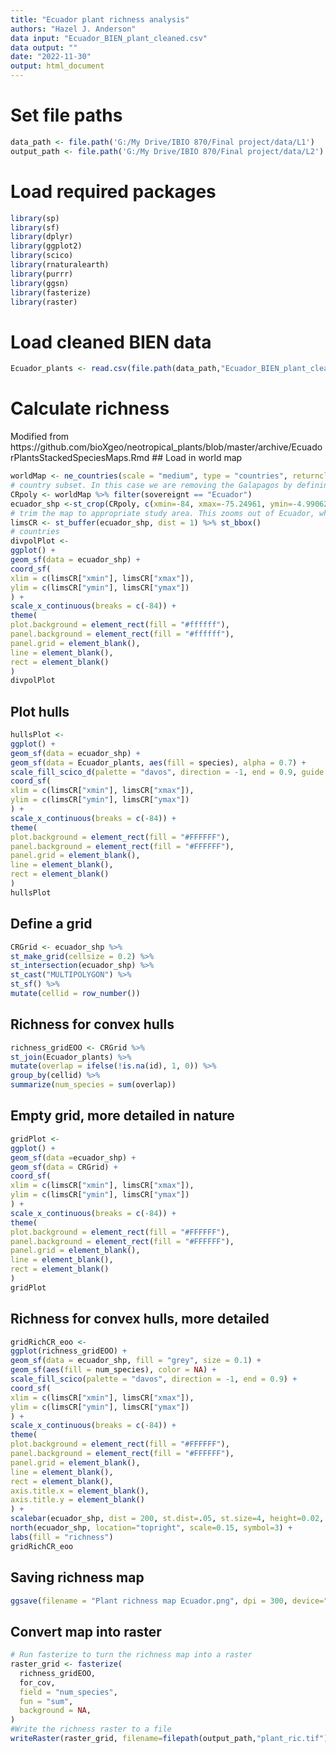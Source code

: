 ```yaml
---
title: "Ecuador plant richness analysis"
authors: "Hazel J. Anderson"
data input: "Ecuador_BIEN_plant_cleaned.csv"
data output: ""
date: "2022-11-30"
output: html_document
---
```


# Set file paths
```r
data_path <- file.path('G:/My Drive/IBIO 870/Final project/data/L1')
output_path <- file.path('G:/My Drive/IBIO 870/Final project/data/L2')
```

# Load required packages
```r
library(sp)
library(sf)
library(dplyr)
library(ggplot2)
library(scico)
library(rnaturalearth)
library(purrr)
library(ggsn)
library(fasterize)
library(raster)
```

# Load cleaned BIEN data
```r
Ecuador_plants <- read.csv(file.path(data_path,"Ecuador_BIEN_plant_cleaned.csv"))
```

# Calculate richness
Modified from https://github.com/bioXgeo/neotropical_plants/blob/master/archive/EcuadorPlantsStackedSpeciesMaps.Rmd
## Load in world map
```r
worldMap <- ne_countries(scale = "medium", type = "countries", returnclass = "sf")
# country subset. In this case we are removing the Galapagos by defining the bounding box around the Ecuador polygon.
CRpoly <- worldMap %>% filter(sovereignt == "Ecuador")
ecuador_shp <-st_crop(CRpoly, c(xmin=-84, xmax=-75.24961, ymin=-4.990625, ymax=1.455371))
# trim the map to appropriate study area. This zooms out of Ecuador, which will be easier for visualization down the line.
limsCR <- st_buffer(ecuador_shp, dist = 1) %>% st_bbox()
# countries
divpolPlot <-
ggplot() +
geom_sf(data = ecuador_shp) +
coord_sf(
xlim = c(limsCR["xmin"], limsCR["xmax"]),
ylim = c(limsCR["ymin"], limsCR["ymax"])
) +
scale_x_continuous(breaks = c(-84)) +
theme(
plot.background = element_rect(fill = "#ffffff"),
panel.background = element_rect(fill = "#ffffff"),
panel.grid = element_blank(),
line = element_blank(),
rect = element_blank()
)
divpolPlot
```

## Plot hulls
```r
hullsPlot <-
ggplot() +
geom_sf(data = ecuador_shp) +
geom_sf(data = Ecuador_plants, aes(fill = species), alpha = 0.7) +
scale_fill_scico_d(palette = "davos", direction = -1, end = 0.9, guide = FALSE) +
coord_sf(
xlim = c(limsCR["xmin"], limsCR["xmax"]),
ylim = c(limsCR["ymin"], limsCR["ymax"])
) +
scale_x_continuous(breaks = c(-84)) +
theme(
plot.background = element_rect(fill = "#FFFFFF"),
panel.background = element_rect(fill = "#FFFFFF"),
panel.grid = element_blank(),
line = element_blank(),
rect = element_blank()
)
hullsPlot
```

## Define a grid
```r
CRGrid <- ecuador_shp %>%
st_make_grid(cellsize = 0.2) %>%
st_intersection(ecuador_shp) %>%
st_cast("MULTIPOLYGON") %>%
st_sf() %>%
mutate(cellid = row_number())
```

## Richness for convex hulls
```r
richness_gridEOO <- CRGrid %>%
st_join(Ecuador_plants) %>%
mutate(overlap = ifelse(!is.na(id), 1, 0)) %>%
group_by(cellid) %>%
summarize(num_species = sum(overlap))
```

## Empty grid, more detailed in nature
```r
gridPlot <-
ggplot() +
geom_sf(data =ecuador_shp) +
geom_sf(data = CRGrid) +
coord_sf(
xlim = c(limsCR["xmin"], limsCR["xmax"]),
ylim = c(limsCR["ymin"], limsCR["ymax"])
) +
scale_x_continuous(breaks = c(-84)) +
theme(
plot.background = element_rect(fill = "#FFFFFF"),
panel.background = element_rect(fill = "#FFFFFF"),
panel.grid = element_blank(),
line = element_blank(),
rect = element_blank()
)
gridPlot
```

## Richness for convex hulls, more detailed
```r
gridRichCR_eoo <-
ggplot(richness_gridEOO) +
geom_sf(data = ecuador_shp, fill = "grey", size = 0.1) +
geom_sf(aes(fill = num_species), color = NA) +
scale_fill_scico(palette = "davos", direction = -1, end = 0.9) +
coord_sf(
xlim = c(limsCR["xmin"], limsCR["xmax"]),
ylim = c(limsCR["ymin"], limsCR["ymax"])
) +
scale_x_continuous(breaks = c(-84)) +
theme(
plot.background = element_rect(fill = "#FFFFFF"),
panel.background = element_rect(fill = "#FFFFFF"),
panel.grid = element_blank(),
line = element_blank(),
rect = element_blank(),
axis.title.x = element_blank(),
axis.title.y = element_blank()
) + 
scalebar(ecuador_shp, dist = 200, st.dist=.05, st.size=4, height=0.02, transform = TRUE, dist_unit = "km", model = 'WGS84') +
north(ecuador_shp, location="topright", scale=0.15, symbol=3) +
labs(fill = "richness") 
gridRichCR_eoo
```

## Saving richness map
```r
ggsave(filename = "Plant richness map Ecuador.png", dpi = 300, device="png")
```

## Convert map into raster
```r
# Run fasterize to turn the richness map into a raster 
raster_grid <- fasterize(
  richness_gridEOO,
  for_cov,
  field = "num_species",
  fun = "sum",
  background = NA,
)
#Write the richness raster to a file 
writeRaster(raster_grid, filename=filepath(output_path,"plant_ric.tif"), format="GTiff")
```


